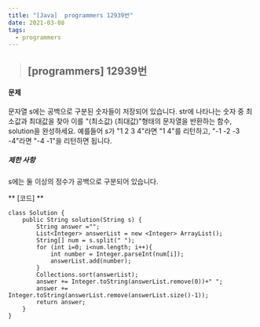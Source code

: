 ```yaml
---
title: "[Java]  programmers 12939번"
date: 2021-03-08
tags:
  - programmers
---
```


> ## [programmers] 12939번 

#### 문제
문자열 s에는 공백으로 구분된 숫자들이 저장되어 있습니다. str에 나타나는 숫자 중 최소값과 최대값을 찾아 이를 "(최소값) (최대값)"형태의 문자열을 반환하는 함수, solution을 완성하세요.
예를들어 s가 "1 2 3 4"라면 "1 4"를 리턴하고, "-1 -2 -3 -4"라면 "-4 -1"을 리턴하면 됩니다.
##### 제한 사항
s에는 둘 이상의 정수가 공백으로 구분되어 있습니다.

** [코드] **

    class Solution {
        public String solution(String s) {
            String answer ="";
            List<Integer> answerList = new <Integer> ArrayList();
            String[] num = s.split(" ");
            for (int i=0; i<num.length; i++){
                int number = Integer.parseInt(num[i]);
                answerList.add(number);
            }
            Collections.sort(answerList);
            answer += Integer.toString(answerList.remove(0))+" ";
            answer += Integer.toString(answerList.remove(answerList.size()-1));
            return answer;
        }
    }